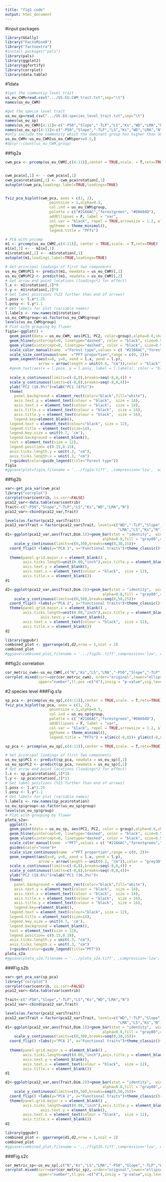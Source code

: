 ```yaml
---
title: "fig1 code"
output: html_document
---
```

#input packages
```r
library(GGally)
library("FactoMineR")
library("factoextra")
#install.packages("pals")
library(pals)
library(ggplot2)
library(ggfortify)
library(corrplot)
library(data.table)
```
#1data
```r
#1get the communtiy level trait
us_eu_CWM=read.csv(".../US.EU.CWM_trait.txt",sep="\t")
names(us_eu_CWM)

#get the specie level trait
us_eu_sp=read.csv(".../US.EU.species_level_trait.txt",sep="\t")
names(us_eu_sp)
names(us_eu_CWM)[4:11]<-c("-P50","Slope","-TLP","LS","Ks","WD","LMA","N")
names(us_eu_sp)[4:11]<-c("-P50","Slope","-TLP","LS","Ks","WD","LMA","N")
#only include the community which the dominant group has higher than 50% 
us_eu_CWM<-us_eu_CWM[us_eu_CWM$per>=0.5,]
#dplyr::count(us_eu_CWM,group)
```
##fig2a
```r
cwm_pca <- prcomp(us_eu_CWM[,c(4:11)],center = TRUE,scale. = T,retx=TRUE) 


cwm_pca$x[,1] <- - cwm_pca$x[,1]
cwm_pca$rotation[,1] <- -cwm_pca$rotation[,1]
autoplot(cwm_pca,loadings.label=TRUE,loadings=TRUE)


fviz_pca_biplot(cwm_pca, axes = c(1, 2),
                    pointsize = 1,alpha=0.5,
                    col.ind = us_eu_CWM$group, 
                    palette = c("#2166AC","forestgreen", "#D6604D"),
                    addEllipses = F, label = "var",
                    col.var = "black", repel = TRUE,arrowsize = 1.2, alpha_arrow = 1,
                    ggtheme = theme_minimal(),
                    legend.title = "PFTs")
```

```r
# PCA with prcomp
m1 <- prcomp(us_eu_CWM[,c(4:11)], center = TRUE,scale. = T,retx=TRUE)
m1$x[,1] <- - m1$x[,1]
m1$rotation[,1] <- -m1$rotation[,1]
autoplot(m1,loadings.label=TRUE,loadings=TRUE)

# Get principal loadings of first two components
us_eu_CWM$PC1 <- predict(m1, newdata = us_eu_CWM)[,1]
us_eu_CWM$PC2 <- predict(m1, newdata = us_eu_CWM)[,2]
# Get arrow end point locations (loadings*2 for effect)
l.x <- m1$rotation[,1]*9
l.y <- m1$rotation[,2]*9
# Get label positions (%15 further than end of arrows)
l.posx <- l.x*1.25
l.posy <- l.y*1.1
# Get labels for plot (variable names)
l.labels <- row.names(m1$rotation)
us_eu_CWM$group<-as.factor(us_eu_CWM$group)
levels(us_eu_CWM$group)
# Plot with grouping by flower
fig1a<-ggplot() +
  geom_point(data = us_eu_CWM, aes(PC1, PC2, color=group),alpha=0.6,shape=15) +
  geom_hline(yintercept=0, linetype="dashed", color = "black", size=0.5)+
  geom_vline(xintercept=0, linetype="dashed", color = "black", size=0.5)+
  scale_color_manual(name  ="Forest type",values = c( "#2166AC","forestgreen","#D6604D")) + 
  scale_size_continuous(name  ="PFT proportion",range = c(0, 2))+
  geom_segment(aes(x=0, y=0, xend = l.x, yend = l.y), 
               arrow = arrow(length = unit(0.4, "cm")),color = "black") +
  #geom_text(aes(x = l.posx, y = l.posy, label = l.labels), color = "black", size = 6, hjust = 0) +
  
  scale_x_continuous(limits=c(-8,8),breaks=seq(-8,8,4)) +
  scale_y_continuous(limits=c(-8,8),breaks=seq(-8,8,4))+
  ylab("PC2 (16.9%)")+xlab("PC1 (47%)")+
  theme(
    panel.background = element_rect(color="black",fill="white"), 
    axis.text.y = element_text(colour = "black",  size = 14),
    axis.text.x = element_text(colour = "black",  size = 14),
    axis.title.x = element_text(colour = "black",  size = 16),
    axis.title.y = element_text(colour = "black",  size = 16),
    legend.key=element_blank(),
  legend.text = element_text(colour="black", size = 12),
  legend.title = element_text(size=14),
  legend.key.size = unit(0.7, 'cm'),
  legend.background = element_blank(),
  text = element_text(size = 12),
  legend.position= c(0.15,0.15),
  axis.ticks.length.y = unit(.3, "cm"),
  axis.ticks.length.x = unit(.3, "cm")
  )+guides(color=guide_legend(title="Forest type")) 
fig1a
#ggsave(plot=fig1a,filename = '.../fig2a.tiff', ,compression='lzw',  width = 10,height = 6,dpi=1200,units = "cm")
```
##fig2b

```r
var<-get_pca_var(cwm_pca)
library("corrplot")
corrplot(var$contrib, is.corr=FALSE)
pca12_var<-data.table(var$contrib)
Trait<-c("-P50","Slope","-TLP","LS","Ks","WD","LMA","N")
pca12_var<-cbind(pca12_var,Trait)

levels(as.factor(pca12_var$Trait))
pca12_var$Trait = factor(pca12_var$Trait, levels=c("WD","-TLP","Slope","-P50",
                                                   "LMA","LS","Ks","N"))
d1<-ggplot(pca12_var,aes(Trait,Dim.1))+geom_bar(stat = "identity",  width=0.8,
                                            alpha=0.8,fill = "gray80",color="black") +
    scale_y_continuous(limits=c(0,30),breaks=seq(0,30,15))+
  coord_flip() +labs(y="PCA 1", x="Functional traits")+theme_classic()+
  
  theme(panel.grid.major.x = element_blank() , 
        axis.ticks.length=unit(0.08,"inch"),axis.title.y = element_blank(),
        axis.text.y = element_blank(),
        axis.text.x = element_text(colour = "black",  size = 12),
        axis.title.x = element_blank())
d1

d2<-ggplot(pca12_var,aes(Trait,Dim.2))+geom_bar(stat = "identity",  width=0.8,
                                            alpha=0.8,fill = "gray80",color="black") +
    scale_y_continuous(limits=c(0,50),breaks=seq(0,50,25))+
  coord_flip() +labs(y="PCA 2", x="Functional traits")+theme_classic()+
  theme(panel.grid.major.x = element_blank() , 
        axis.ticks.length=unit(0.08,"inch"),axis.title.y = element_blank(),
                axis.text.y = element_blank(),
        axis.text.x = element_text(colour = "black",  size = 12),
        axis.title.x = element_blank())
d2

library(ggpubr)
combined_plot <- ggarrange(d1,d2,nrow = 1,ncol = 2)
combined_plot
#ggsave(combined_plot,filename = '.../fig2b..tiff',compression='lzw', width = 3.4,height = 4.2,dpi=200)
```

##fig2c correlation
```r
cor_metric_cwm<-us_eu_CWM[,c("N","Ks","LS","LMA","-P50","Slope","-TLP","WD")]
corrplot.mixed(corr=cor(cor_metric_cwm), order="original",lower="ellipse",
               upper="number",tl.pos =c("d"),insig = "p-value",sig.level = 0.001)
```
#2.species level
###Fig.s1a
```r
sp_pca <- prcomp(us_eu_sp[,c(4:11)],center = TRUE,scale. = T,retx=TRUE) 
fviz_pca_biplot(sp_pca, axes = c(1, 2),
                    pointsize = 1,alpha=0.5,
                    col.ind = us_eu_sp$group, 
                    palette = c( "#2166AC","forestgreen","#D6604D"),
                    addEllipses = F, label = "var",
                    col.var = "black", repel = TRUE,arrowsize = 1.2, alpha_arrow = 1,
                    ggtheme = theme_minimal(),
                    legend.title = "PFTs") + xlim(c(-8,8))+ ylim(c(-8,8))
```

```r
sp_pca <- prcomp(us_eu_sp[,c(4:11)],center = TRUE,scale. = T,retx=TRUE) 

# Get principal loadings of first two components
us_eu_sp$PC1 <- predict(sp_pca, newdata = us_eu_sp)[,1]
us_eu_sp$PC2 <- predict(sp_pca, newdata = us_eu_sp)[,2]
# Get arrow end point locations (loadings*2 for effect)
l.x <- sp_pca$rotation[,1]*10
l.y <- sp_pca$rotation[,2]*11
# Get label positions (%15 further than end of arrows)
l.posx <- l.x*1.25
l.posy <- l.y*1.1
# Get labels for plot (variable names)
l.labels <- row.names(sp_pca$rotation)
us_eu_sp$group<-as.factor(us_eu_sp$group)
levels(us_eu_sp$group)
# Plot with grouping by flower
plota_s2a<-
  ggplot() +
  geom_point(data = us_eu_sp, aes(PC1, PC2, color = group),alpha=0.6,shape=15) +
  geom_hline(yintercept=0, linetype="dashed", color = "black", size=0.5)+
  geom_vline(xintercept=0, linetype="dashed", color = "black", size=0.5)+
  scale_color_manual(name  ="PFT",values = c( "#2166AC","forestgreen","#D6604D")) + #colorblind pal
  guides(color="none")+
  scale_size_continuous(name  ="PFT proportion",range = c(0, 2))+
  geom_segment(aes(x=0, y=0, xend = l.x, yend = l.y), 
               arrow = arrow(length = unit(0.2, "cm")),color = "grey30") +
  scale_x_continuous(limits=c(-8,8),breaks=seq(-8,8,4)) +
  scale_y_continuous(limits=c(-8,8),breaks=seq(-8,8,4))+
  ylab("PC2 (18.6%)")+xlab("PC1 (36.2%)")+
  theme(
    panel.background = element_rect(color="black",fill="white"), 
    axis.text.y = element_text(colour = "black",  size = 14),
    axis.text.x = element_text(colour = "black",  size = 14),
    axis.title.x = element_text(colour = "black",  size = 16),
    axis.title.y = element_text(colour = "black",  size = 16),
    legend.key=element_blank(),
  legend.text = element_text(colour="black", size = 12),
  legend.title = element_text(size=14),
  legend.key.size = unit(0.7, 'cm'),
  legend.background = element_blank(),
  text = element_text(size = 12),
  legend.position= c(0.15,0.18),
  axis.ticks.length.y = unit(.3, "cm"),
  axis.ticks.length.x = unit(.3, "cm")
  )+guides(color=guide_legend(title="PFT")) 
plota_s2a
#ggsave(plota_s2a,filename = '.../plota_s2a.tiff', ,compression='lzw',  width = 10,height = 6,dpi=1200,units = "cm")
```
###Fig.s2b
```r
var<-get_pca_var(sp_pca)
library("corrplot")
corrplot(var$contrib, is.corr=FALSE)
pca12_var<-data.table(var$contrib)

Trait<-c("-P50","Slope","-TLP","LS","Ks","WD","LMA","N")
pca12_var<-cbind(pca12_var,Trait)

levels(as.factor(pca12_var$Trait))
pca12_var$Trait = factor(pca12_var$Trait, levels=c("WD","-TLP","Slope","-P50",
                                                   "LMA","LS","Ks","N"))
d1<-ggplot(pca12_var,aes(Trait,Dim.1))+geom_bar(stat = "identity",  width=0.8,
                                            alpha=0.8,fill = "gray80",color="black") +
    scale_y_continuous(limits=c(0,30),breaks=seq(0,30,15))+
  coord_flip() +labs(y="PCA 1", x="Functional traits")+theme_classic()+
  
  theme(panel.grid.major.x = element_blank() , 
        axis.ticks.length=unit(0.08,"inch"),axis.title.y = element_blank(),
        axis.text.y = element_blank(),
        axis.text.x = element_text(colour = "black",  size = 12),
        axis.title.x = element_blank())
d1

d2<-ggplot(pca12_var,aes(Trait,Dim.2))+geom_bar(stat = "identity",  width=0.8,
                                            alpha=0.8,fill = "gray80",color="black") +
    scale_y_continuous(limits=c(0,50),breaks=seq(0,50,25))+
  coord_flip() +labs(y="PCA 2", x="Functional traits")+theme_classic()+
  theme(panel.grid.major.x = element_blank() , 
        axis.ticks.length=unit(0.08,"inch"),axis.title.y = element_blank(),
                axis.text.y = element_blank(),
        axis.text.x = element_text(colour = "black",  size = 12),
        axis.title.x = element_blank())
d2

library(ggpubr)
combined_plot <- ggarrange(d1,d2,nrow = 1,ncol = 2)
combined_plot
#ggsave(combined_plot,filename = '.../figS2b.tiff',compression='lzw', width = 3.4,height = 4.2,dpi=200)
```

###Fig.s2c


```r
cor_metric_sp<-us_eu_sp[,c("N","Ks","LS","LMA","-P50","Slope","-TLP","WD")]
corrplot.mixed(corr=cor(cor_metric_sp), order="original",lower="ellipse",
               upper="number",tl.pos =c("d"),insig = "p-value",sig.level = 0.001)
```

